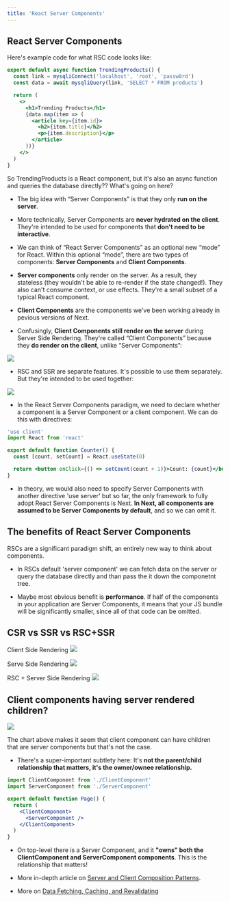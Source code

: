 ```yaml
---
title: 'React Server Components'
---
```


## React Server Components

Here's example code for what RSC code looks like:

```jsx
export default async function TrendingProducts() {
  const link = mysqliConnect('localhost', 'root', 'passw0rd')
  const data = await mysqliQuery(link, 'SELECT * FROM products')

  return (
    <>
      <h1>Trending Products</h1>
      {data.map(item => (
        <article key={item.id}>
          <h2>{item.title}</h2>
          <p>{item.description}</p>
        </article>
      ))}
    </>
  )
}
```

So TrendingProducts is a React component, but it's also an async function and queries the database directly?? What's going on here?

- The big idea with “Server Components” is that they only **run on the server**.

- More technically, Server Components are **never hydrated on the client**. They're intended to be used for components that **don't need to be interactive**.

- We can think of “React Server Components” as an optional new “mode” for React. Within this optional “mode”, there are two types of components: **Server Components** and **Client Components**.

- **Server components** only render on the server. As a result, they stateless (they wouldn't be able to re-render if the state changed!). They also can't consume context, or use effects. They're a small subset of a typical React component.

- **Client Components** are the components we've been working already in pevious versions of Next.

- Confusingly, **Client Components still render on the server** during Server Side Rendering. They're called “Client Components” because they **do render on the client**, unlike “Server Components”:

![](client-server.png)

- RSC and SSR are separate features. It's possible to use them separately. But they're intended to be used together:

![](ssr-rsc.png)

- In the React Server Components paradigm, we need to declare whether a component is a Server Component or a client component. We can do this with directives:

```jsx
'use client'
import React from 'react'

export default function Counter() {
  const [count, setCount] = React.useState(0)

  return <button onClick={() => setCount(count + 1)}>Count: {count}</button>
}
```

- In theory, we would also need to specify Server Components with another directive 'use server' but so far, the only framework to fully adopt React Server Components is Next. **In Next, all components are assumed to be Server Components by default**, and so we can omit it.

## The benefits of React Server Components

RSCs are a significant paradigm shift, an entirely new way to think about components.

- In RSCs default 'server component' we can fetch data on the server or query the database directly and than pass the it down the componetnt tree.

- Maybe most obvious benefit is **performance**. If half of the components in your application are Server Components, it means that your JS bundle will be significantly smaller, since all of that code can be omitted.

## CSR vs SSR vs RSC+SSR

Client Side Rendering
![](csr.png)

Serve Side Rendering
![](ssr.png)

RSC + Server Side Rendering
![](rscssr.png)

## Client components having server rendered children?

![](client-server-tree.png)

The chart above makes it seem that client component can have children that are server components but that's not the case.

- There's a super-important subtlety here: It's **not the parent/child relationship that matters, it's the owner/ownee relationship.**

```jsx
import ClientComponent from './ClientComponent'
import ServerComponent from './ServerComponent'

export default function Page() {
  return (
    <ClientComponent>
      <ServerComponent />
    </ClientComponent>
  )
}
```

- On top-level there is a Server Component, and it **"owns" both the ClientComponent and ServerComponent components**. This is the relationship that matters!

- More in-depth article on [Server and Client Composition Patterns](https://nextjs.org/docs/app/building-your-application/rendering/composition-patterns).

- More on [Data Fetching, Caching, and Revalidating](https://nextjs.org/docs/app/building-your-application/data-fetching/fetching-caching-and-revalidating)

